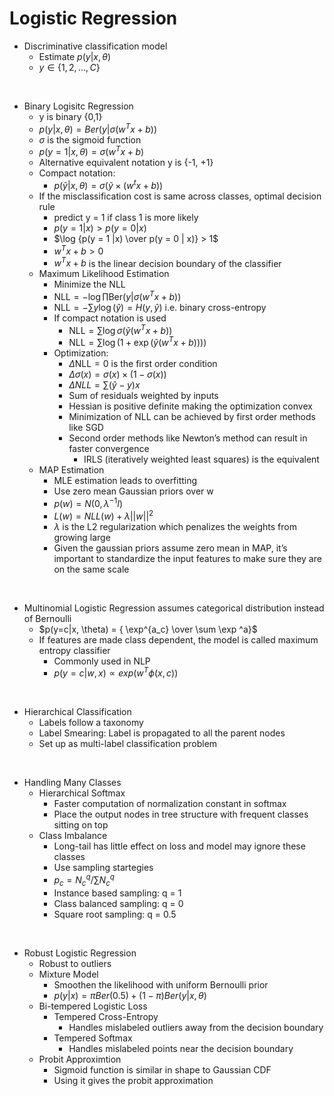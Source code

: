# Logistic Regression

- Discriminative classification model 
    - Estimate $p(y | x, \theta)$
    - $y \in \{1,2,...,C\}$

\

- Binary Logisitc Regression
    - y is binary {0,1}
    - $p(y | x, \theta) = Ber(y | \sigma(w^Tx + b))$
    - $\sigma$ is the sigmoid function
    - $p(y = 1 | x, \theta) = \sigma(w^Tx +b)$
    - Alternative equivalent notation y is {-1, +1} 
    - Compact notation:
        - $p(\tilde y | x, \theta) = \sigma(\tilde y \times (w^tx + b))$
    - If the misclassification cost is same across classes, optimal decision rule
        - predict y = 1 if class 1 is more likely
        - $p(y = 1 | x) > p (y = 0 | x)$
        - $\log {p(y = 1 |x) \over p(y = 0 | x)} > 1$
        - $w^Tx + b > 0$
        - $w^Tx + b$ is the linear decision boundary of the classifier
    - Maximum Likelihood Estimation
        - Minimize the NLL
        - $\text{NLL} = - \log \prod \text{Ber}(y| \sigma(w^Tx +b))$
        - $\text{NLL} = -\sum y \log(\hat y) = H(y, \hat y)$ i.e. binary cross-entropy
        - If compact notation is used 
            - $\text{NLL} = \sum \log \sigma (\tilde y (w^Tx+b))$
            - $\text{NLL} = \sum \log ( 1 + \exp (\tilde y (w^Tx +b))))$
        - Optimization:
            - $\Delta \text{NLL} =0$ is the first order condition
            - $\Delta \sigma(x) = \sigma(x) \times (1 - \sigma(x))$
            - $\Delta NLL = \sum (\hat y - y) x$
            - Sum of residuals weighted by inputs
            - Hessian is positive definite making the optimization convex
            - Minimization of NLL can be achieved by first order methods like SGD
            - Second order methods like Newton’s method can result in faster convergence
                - IRLS (iteratively weighted least squares) is the equivalent
    - MAP Estimation
        - MLE estimation leads to overfitting
        - Use zero mean Gaussian priors over w
        - $p(w) = N(0, \lambda ^{-1} I)$
        - $L(w) = NLL(w) + \lambda ||w||^2$
        - $\lambda$ is the L2 regularization which penalizes the weights from growing large
        - Given the gaussian priors assume zero mean in MAP, it’s important to standardize the input features to make sure they are on the same scale


\

- Multinomial Logistic Regression assumes categorical distribution instead of Bernoulli
    - $p(y=c|x, \theta) = { \exp^{a_c} \over \sum \exp ^a}$
    - If features are made class dependent, the model is called maximum entropy classifier
        - Commonly used in NLP
        - $p(y=c|w, x) \propto exp(w^T\phi(x,c))$

\
  
- Hierarchical Classification
    - Labels follow a taxonomy
    - Label Smearing: Label is propagated to all the parent nodes
    - Set up as multi-label classification problem

\

- Handling Many Classes
    - Hierarchical Softmax
        - Faster computation of normalization constant in softmax
        - Place the output nodes in tree structure with frequent classes sitting on top
        
    - Class Imbalance
        - Long-tail has little effect on loss and model may ignore these classes
        - Use sampling startegies
        - $p_c = N_c^q / \sum N_c^q$
        - Instance based sampling: q = 1
        - Class balanced sampling: q = 0
        - Square root sampling: q = 0.5

\

- Robust Logistic Regression
    - Robust to outliers
    - Mixture Model
        - Smoothen the likelihood with uniform Bernoulli prior
        - $p(y | x) = \pi Ber(0.5) + (1 - \pi) Ber(y |x, \theta)$
    - Bi-tempered Logistic Loss
        - Tempered Cross-Entropy
            - Handles mislabeled outliers away from the decision boundary
        - Tempered Softmax
            - Handles mislabeled points near the decision boundary
    - Probit Approximtion
        - Sigmoid function is similar in shape to Gaussian CDF
        - Using it gives the probit approximation

